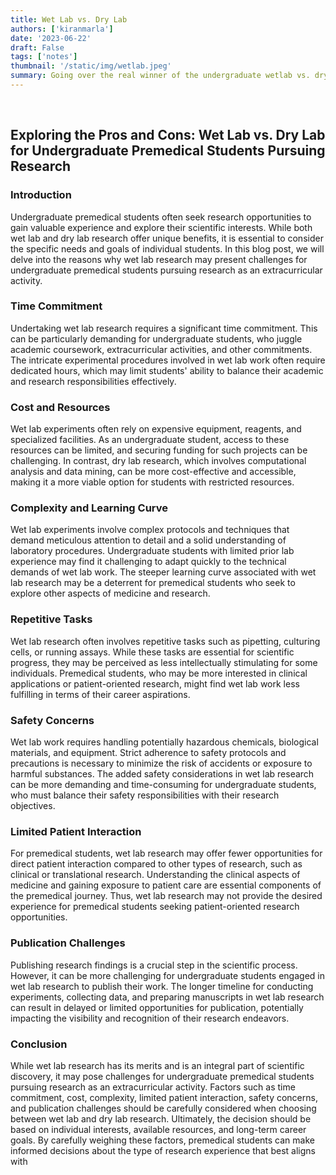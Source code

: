 ```yaml
---
title: Wet Lab vs. Dry Lab
authors: ['kiranmarla']
date: '2023-06-22'
draft: False
tags: ['notes']
thumbnail: '/static/img/wetlab.jpeg'
summary: Going over the real winner of the undergraduate wetlab vs. drylab debate.
---
```


<br />
<TOCInline toc={props.toc} exclude="Table of Contents" asDisclosure toHeading={5} />

## Exploring the Pros and Cons: Wet Lab vs. Dry Lab for Undergraduate Premedical Students Pursuing Research

### Introduction

Undergraduate premedical students often seek research opportunities to gain valuable experience and explore their scientific interests. While both wet lab and dry lab research offer unique benefits, it is essential to consider the specific needs and goals of individual students. In this blog post, we will delve into the reasons why wet lab research may present challenges for undergraduate premedical students pursuing research as an extracurricular activity.

### Time Commitment

Undertaking wet lab research requires a significant time commitment. This can be particularly demanding for undergraduate students, who juggle academic coursework, extracurricular activities, and other commitments. The intricate experimental procedures involved in wet lab work often require dedicated hours, which may limit students' ability to balance their academic and research responsibilities effectively.

### Cost and Resources

Wet lab experiments often rely on expensive equipment, reagents, and specialized facilities. As an undergraduate student, access to these resources can be limited, and securing funding for such projects can be challenging. In contrast, dry lab research, which involves computational analysis and data mining, can be more cost-effective and accessible, making it a more viable option for students with restricted resources.

### Complexity and Learning Curve

Wet lab experiments involve complex protocols and techniques that demand meticulous attention to detail and a solid understanding of laboratory procedures. Undergraduate students with limited prior lab experience may find it challenging to adapt quickly to the technical demands of wet lab work. The steeper learning curve associated with wet lab research may be a deterrent for premedical students who seek to explore other aspects of medicine and research.

### Repetitive Tasks

Wet lab research often involves repetitive tasks such as pipetting, culturing cells, or running assays. While these tasks are essential for scientific progress, they may be perceived as less intellectually stimulating for some individuals. Premedical students, who may be more interested in clinical applications or patient-oriented research, might find wet lab work less fulfilling in terms of their career aspirations.

### Safety Concerns

Wet lab work requires handling potentially hazardous chemicals, biological materials, and equipment. Strict adherence to safety protocols and precautions is necessary to minimize the risk of accidents or exposure to harmful substances. The added safety considerations in wet lab research can be more demanding and time-consuming for undergraduate students, who must balance their safety responsibilities with their research objectives.

### Limited Patient Interaction

For premedical students, wet lab research may offer fewer opportunities for direct patient interaction compared to other types of research, such as clinical or translational research. Understanding the clinical aspects of medicine and gaining exposure to patient care are essential components of the premedical journey. Thus, wet lab research may not provide the desired experience for premedical students seeking patient-oriented research opportunities.

### Publication Challenges

Publishing research findings is a crucial step in the scientific process. However, it can be more challenging for undergraduate students engaged in wet lab research to publish their work. The longer timeline for conducting experiments, collecting data, and preparing manuscripts in wet lab research can result in delayed or limited opportunities for publication, potentially impacting the visibility and recognition of their research endeavors.

### Conclusion

While wet lab research has its merits and is an integral part of scientific discovery, it may pose challenges for undergraduate premedical students pursuing research as an extracurricular activity. Factors such as time commitment, cost, complexity, limited patient interaction, safety concerns, and publication challenges should be carefully considered when choosing between wet lab and dry lab research. Ultimately, the decision should be based on individual interests, available resources, and long-term career goals. By carefully weighing these factors, premedical students can make informed decisions about the type of research experience that best aligns with

